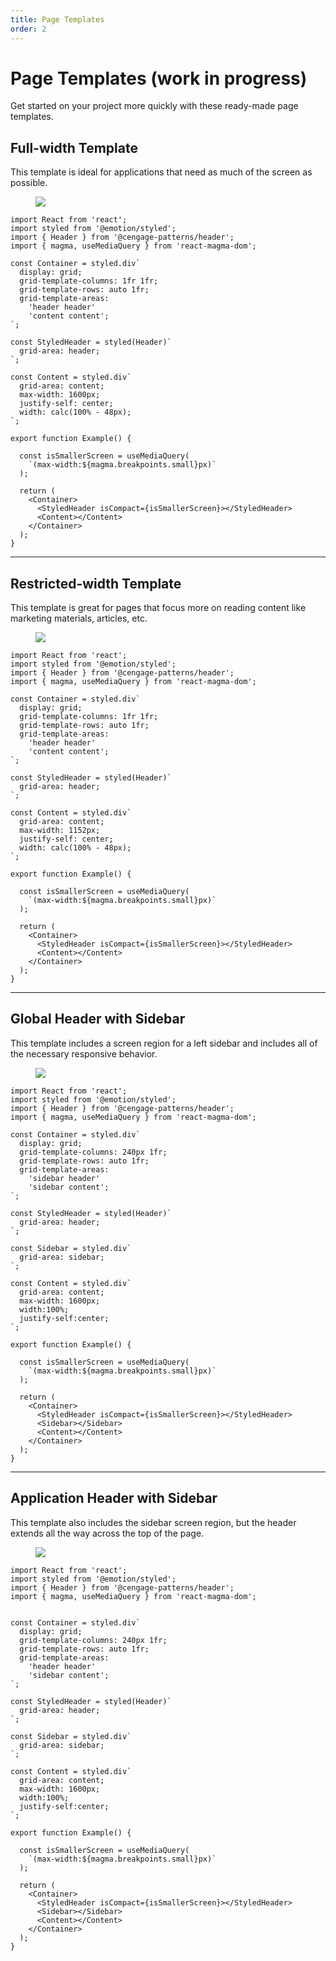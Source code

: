 ```yaml
---
title: Page Templates
order: 2
---
```


# Page Templates (work in progress)

Get started on your project more quickly with these ready-made page templates.

## Full-width Template

This template is ideal for applications that need as much of the screen as possible.

<figure>
  <img src="../../images/layout/template-full-width.png" alt=" " />
</figure>

```noRender
import React from 'react';
import styled from '@emotion/styled';
import { Header } from '@cengage-patterns/header';
import { magma, useMediaQuery } from 'react-magma-dom';

const Container = styled.div`
  display: grid;
  grid-template-columns: 1fr 1fr;
  grid-template-rows: auto 1fr;
  grid-template-areas:
    'header header'
    'content content';
`;

const StyledHeader = styled(Header)`
  grid-area: header;
`;

const Content = styled.div`
  grid-area: content;
  max-width: 1600px;
  justify-self: center;
  width: calc(100% - 48px);
`;

export function Example() {

  const isSmallerScreen = useMediaQuery(
    `(max-width:${magma.breakpoints.small}px)`
  );

  return (
    <Container>
      <StyledHeader isCompact={isSmallerScreen}></StyledHeader>
      <Content></Content>
    </Container>
  );
}
```

---

## Restricted-width Template

This template is great for pages that focus more on reading content like marketing materials, articles, etc.

<figure>
  <img src="../../images/layout/template-restricted-width.png" alt=" " />
</figure>

```noRender
import React from 'react';
import styled from '@emotion/styled';
import { Header } from '@cengage-patterns/header';
import { magma, useMediaQuery } from 'react-magma-dom';

const Container = styled.div`
  display: grid;
  grid-template-columns: 1fr 1fr;
  grid-template-rows: auto 1fr;
  grid-template-areas:
    'header header'
    'content content';
`;

const StyledHeader = styled(Header)`
  grid-area: header;
`;

const Content = styled.div`
  grid-area: content;
  max-width: 1152px;
  justify-self: center;
  width: calc(100% - 48px);
`;

export function Example() {

  const isSmallerScreen = useMediaQuery(
    `(max-width:${magma.breakpoints.small}px)`
  );

  return (
    <Container>
      <StyledHeader isCompact={isSmallerScreen}></StyledHeader>
      <Content></Content>
    </Container>
  );
}
```

---

## Global Header with Sidebar

This template includes a screen region for a left sidebar and includes all of the necessary responsive behavior.

<figure>
  <img src="../../images/layout/template-sidebar-app-header.png" alt=" " />
</figure>

```noRender
import React from 'react';
import styled from '@emotion/styled';
import { Header } from '@cengage-patterns/header';
import { magma, useMediaQuery } from 'react-magma-dom';

const Container = styled.div`
  display: grid;
  grid-template-columns: 240px 1fr;
  grid-template-rows: auto 1fr;
  grid-template-areas:
    'sidebar header'
    'sidebar content';
`;

const StyledHeader = styled(Header)`
  grid-area: header;
`;

const Sidebar = styled.div`
  grid-area: sidebar;
`;

const Content = styled.div`
  grid-area: content;
  max-width: 1600px;
  width:100%;
  justify-self:center;
`;

export function Example() {

  const isSmallerScreen = useMediaQuery(
    `(max-width:${magma.breakpoints.small}px)`
  );

  return (
    <Container>
      <StyledHeader isCompact={isSmallerScreen}></StyledHeader>
      <Sidebar></Sidebar>
      <Content></Content>
    </Container>
  );
}
```

---

## Application Header with Sidebar

This template also includes the sidebar screen region, but the header extends all the way across the top of the page.

<figure>
  <img src="../../images/layout/template-sidebar-global-header.png" alt=" " />
</figure>

```noRender
import React from 'react';
import styled from '@emotion/styled';
import { Header } from '@cengage-patterns/header';
import { magma, useMediaQuery } from 'react-magma-dom';


const Container = styled.div`
  display: grid;
  grid-template-columns: 240px 1fr;
  grid-template-rows: auto 1fr;
  grid-template-areas:
    'header header'
    'sidebar content';
`;

const StyledHeader = styled(Header)`
  grid-area: header;
`;

const Sidebar = styled.div`
  grid-area: sidebar;
`;

const Content = styled.div`
  grid-area: content;
  max-width: 1600px;
  width:100%;
  justify-self:center;
`;

export function Example() {

  const isSmallerScreen = useMediaQuery(
    `(max-width:${magma.breakpoints.small}px)`
  );

  return (
    <Container>
      <StyledHeader isCompact={isSmallerScreen}></StyledHeader>
      <Sidebar></Sidebar>
      <Content></Content>
    </Container>
  );
}
```
